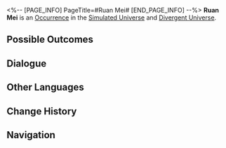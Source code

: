<%-- [PAGE_INFO]
PageTitle=#Ruan Mei#
[END_PAGE_INFO] --%>
{{Stub}}
{{Simulated Universe Event Infobox
|id            = 11201
|title         = 
|image         = Occurrence Ruan Mei.png
|domains_su    = Unknown
|domains_swarm = Unknown
|domains_gng   = Unknown
|domains_du    = Unknown
|domains_und   = Unknown
|requirements  = 
|prev          = 
|next          = 
|characters    = 
|factions      = 
|order         = 072
|order_du      = 015
}}
'''Ruan Mei''' is an [[Divergent Universe/Occurrence|Occurrence]] in the [[Simulated Universe]] and [[Divergent Universe]].

==Possible Outcomes==
{{Possible Outcomes
|choice_1 = You are... Ruan Mei?
|result_1 = Obtain all Blessings of (Preservation/Remembrance/Nihility/Abundance/The Hunt/Destruction/Elation/Propagation/Erudition) and 2,000 Cosmic Fragment(s).
|path_1   = Ruan Mei
|modes_1  = su,gng,du

|choice_2 = You are... Ruan Mei?
|result_2 = Obtain all Blessings of (Preservation/Remembrance/Nihility/Abundance/The Hunt/Destruction/Elation/Propagation) and 2,000 Cosmic Fragment(s).
|path_2   = Ruan Mei
|modes_2  = swarm

|choice_3 = You are... Ruan Mei?
|result_3 = Obtain 10 Component(s) of 3-star rarity and 2,000 Cosmic Fragments
|path_3   = Ruan Mei
|modes_3  = und

|choice_4 = Trace the nature of things.
|result_4 = Obtain 10 Component(s) of 3-star rarity.
|modes_4  = und

|choice_5 = Worship Aeons.
|result_5 = Obtain all Blessings of (Preservation/Remembrance/Nihility/Abundance/The Hunt/Destruction/Elation/Propagation).
|modes_5  = swarm

|choice_6 = Worship Aeons.
|result_6 = Obtain all Blessings of (Preservation/Remembrance/Nihility/Abundance/The Hunt/Destruction/Elation/Propagation/Erudition).
|modes_6  = su,gng,du

|choice_7 = Want lots of money.
|result_7 = Obtain 2,000 Cosmic Fragment(s).

}}
<!--
==Gameplay Notes==
* 
-->
==Dialogue==
{{Dialogue Start}}
:{{tx}}
{{Dialogue End}}

==Other Languages==
{{Other Languages
|en   = Ruan Mei
|zhs  = 阮•梅
|zht  = 阮•梅
|ja   = ルアン・メェイ
|ko   = 완•매
|es   = Ruan Mei
|fr   = Ruan Mei
|ru   = Жуань Мэй
|th   = Ruan Mei
|vi   = Ruan Mei
|de   = Ruan Mei
|id   = Ruan Mei
|pt   = Ruan Mei
}}

==Change History==
{{Change History|1.0}}

==Navigation==
{{Occurrence Navbox}}